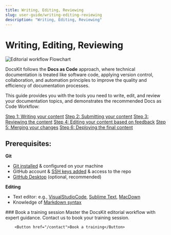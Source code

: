 ```yaml
---
title: Writing, Editing, Reviewing
slug: user-guide/writing-editing-reviewing
description: "Writing, Editing, Reviewing"
---
```



# Writing, Editing, Reviewing


![Editorial workflow Flowchart](.assets/editorial_workflow.png)

DocsKit follows the **Docs as Code** approach, where technical documentation is treated like software code, applying version control, collaboration, and automation principles to improve the quality and efficiency of documentation processes.

This guide provides you with the tools you need to write, edit, and review your documentation topics, and demonstrates the recommended Docs as Code Workflow:

[Step 1: Writing your content](/user-guide/writing-editing-reviewing/step-1-writing)
[Step 2: Submitting your content](/user-guide/writing-editing-reviewing/step-2-submitting)
[Step 3: Reviewing the content](/user-guide/writing-editing-reviewing/step-3-reviewing)
[Step 4: Editing your content based on feedback](/user-guide/writing-editing-reviewing/step-4-editing)
[Step 5: Merging your changes](/user-guide/writing-editing-reviewing/step-5-merging)
[Step 6: Deploying the final content](/user-guide/writing-editing-reviewing/step-6-deploying)


## Prerequisites:

**Git**

* [Git installed](https://github.com/git-guides/install-git) & configured on your machine
* GitHub account & [SSH keys added](https://docs.github.com/en/authentication/connecting-to-github-with-ssh) & access to the repo
* [GitHub Desktop](https://desktop.github.com/) (optional, recommended)

**Editing**

* Text editor: e.g., [VisualStudioCode](https://code.visualstudio.com/), [Sublime Text](https://www.sublimetext.com/), [MacDown](https://macdown.uranusjr.com/)
* Knowledge of [Markdown syntax](https://www.markdownguide.org/)


<Grid>
  <Card>
        ### Book a training session
        Master the DocsKit editorial workflow with expert guidance. Contact us to book your training session.

        <Button href="/contact">Book a training</Button>
  </Card>
</Grid>
